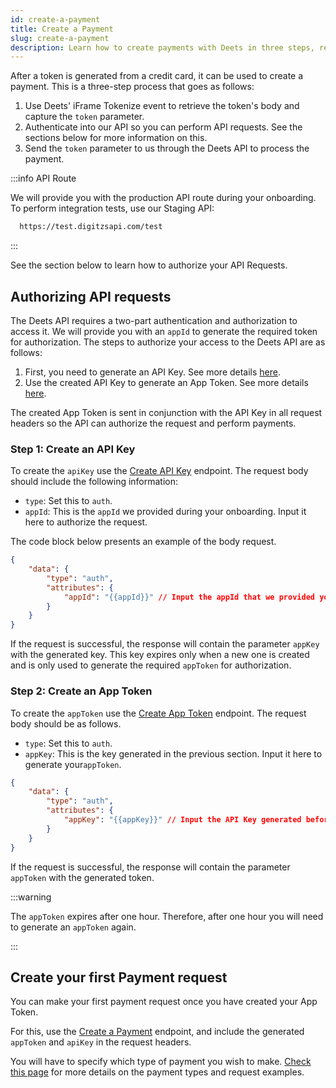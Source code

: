 ```yaml
---
id: create-a-payment
title: Create a Payment
slug: create-a-payment
description: Learn how to create payments with Deets in three steps, retrieve a token, authenticate the API, and process payments securely using our detailed guide.
---
```


After a token is generated from a credit card, it can be used to create a payment. This is a three-step process that goes as follows:

1. Use Deets' iFrame Tokenize event to retrieve the token's body and capture the `token` parameter.
2. Authenticate into our API so you can perform API requests. See the sections below for more information on this.
3. Send the `token` parameter to us through the Deets API to process the payment.

:::info API Route

We will provide you with the production API route during your onboarding. To perform integration tests, use our Staging API:

```html URL
  https://test.digitzsapi.com/test
```

:::

See the section below to learn how to authorize your API Requests.

## Authorizing API requests

The Deets API requires a two-part authentication and authorization to access it. We will provide you with an `appId` to generate the required token for authorization. The steps to authorize your access to the Deets API are as follows:

1. First, you need to generate an API Key. See more details [here](/integration/create-a-payment#step-1-create-an-api-key).
2. Use the created API Key to generate an App Token. See more details [here](/integration/create-a-payment#step-2-create-an-app-token).

The created App Token is sent in conjunction with the API Key in all request headers so the API can authorize the request and perform payments.

### Step 1: Create an API Key

To create the `apiKey` use the [Create API Key](/api-reference/authorization/create-api-key) endpoint. The request body should include the following information:

- `type`: Set this to `auth`.
- `appId`: This is the `appId` we provided during your onboarding. Input it here to authorize the request. 

The code block below presents an example of the body request.

```json JSON
{
    "data": {
        "type": "auth",
        "attributes": {
            "appId": "{{appId}}" // Input the appId that we provided you during onboarding.
        }
    }
}
```

If the request is successful, the response will contain the parameter `appKey` with the generated key. This key expires only when a new one is created and is only used to generate the required `appToken` for authorization.

### Step 2: Create an App Token

To create the `appToken` use the [Create App Token](/api-reference/authorization/create-app-token) endpoint. The request body should be as follows.

- `type`: Set this to `auth`.
- `appKey`: This is the key generated in the previous section. Input it here to generate your`appToken`.

```json
{
    "data": {
        "type": "auth",
        "attributes": {
            "appKey": "{{appKey}}" // Input the API Key generated before.
        }
    }
}
```

If the request is successful, the response will contain the parameter `appToken` with the generated token.

:::warning 

The `appToken` expires after one hour. Therefore, after one hour you will need to generate an `appToken` again.

:::

## Create your first Payment request

You can make your first payment request once you have created your App Token. 

For this, use the [Create a Payment](/api-reference/payments/create-payments) endpoint, and include the generated  `appToken` and `apiKey`  in the request headers.

You will have to specify which type of payment you wish to make. [Check this page](/integration/payment-types) for more details on the payment types and request examples.